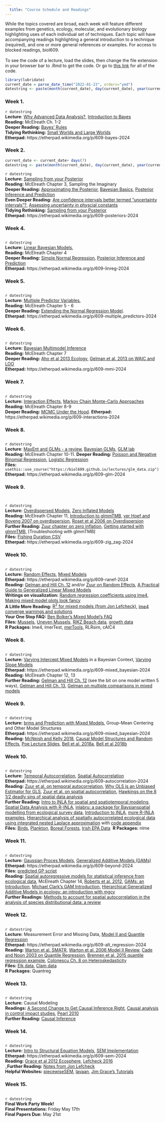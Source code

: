 ```yaml
---  
  title: "Course Schedule and Readings"  
---  
```

  While the topics covered are broad, each week will feature different examples from genetics, ecology, molecular, and evolutionary biology highlighting uses of each individual set of techniques. Each topic will have accompanying readings highlighting a general introduction to a technique (required), and one or more general references or examples. For access to blocked readings, biol609.   
\
To see the code of a lecture, load the slides, then change the file extension in your browser bar to .Rmd to get the code. Or go to [this link](https://github.com/biol609/biol609.github.io/tree/master/lectures) for all of the code.

```r
library(lubridate)
current_date = parse_date_time("2022-01-23", orders="ymd")
datestring <- paste(month(current_date), day(current_date), year(current_date), sep="/")
```    

### Week 1.
`r datestring`   
__Lecture__: [Why Advanced Data Analysis?](lectures/01_intro.html),  [Introduction to Bayes](lectures/02_Bayesian_Intro.html)   
__Reading:__ McElreath Ch. 1-2  
__Deeper Reading:__ [Bayes' Rules](https://www.bayesrulesbook.com/chapter-2)  
__Tidying Rethinking:__ [Small Worlds and Large Worlds](https://bookdown.org/content/4857/small-worlds-and-large-worlds.html)  
__Etherpad:__ https://etherpad.wikimedia.org/p/609-bayes-2024  


### Week 2.
```r
current_date <- current_date+ days(7)
datestring <- paste(month(current_date), day(current_date), year(current_date), sep="/")
```
`r datestring`  
__Lecture:__ [Sampling from your Posterior](./lectures/03_posterior_sampling.html)     
__Reading:__ McElreath Chapter 3, Sampling the Imaginary   
__Deeper Reading:__ [Approximating the Posterior](https://www.bayesrulesbook.com/chapter-6), [Bayesian Basics](https://m-clark.github.io/bayesian-basics/), [Posterior Inference and Prediction](https://www.bayesrulesbook.com/chapter-8)    
__Even Deeper Reading:__ [Are confidence intervals better termed ”uncertainty intervals”?
](http://www.stat.columbia.edu/~gelman/research/published/uncertainty_intervals.pdf), [Assessing uncertainty in physcial constants](https://www.cmu.edu/epp/people/faculty/research/Fischoff-Henrion-Assessing%20uncertainty%20in%20physical%20constants.pdf)  
__Tidying Rethinking:__ [Sampling from your Posterior](https://bookdown.org/content/4857/sampling-the-imaginary.html)   
__Etherpad:__ https://etherpad.wikimedia.org/p/609-posteriors-2024    


### Week 4.
```r
```
`r datestring`  
__Lecture:__  [Linear Bayesian Models](./lectures/04_linear_models.html),   
__Reading:__ McElreath Chapter 4  
__Deeper Reading:__ [Simple Normal Regression](https://www.bayesrulesbook.com/chapter-9), [Posterior Inference and Prediction](https://www.bayesrulesbook.com/chapter-8)   
__Etherpad:__ https://etherpad.wikimedia.org/p/609-linreg-2024    

### Week 5.
```r
```
`r datestring`   
__Lecture:__ [Multiple Predictor Variables](./lectures/14_multiple_predictors.html),   
__Reading:__ McElreath Chapter 5 - 6  
__Deeper Reading:__ [Extending the Normal Regression Model](https://www.bayesrulesbook.com/chapter-11).   
__Etherpad:__ https://etherpad.wikimedia.org/p/609-multiple_predictors-2024    


### Week 6.
```r
```
`r datestring`   
__Lecture:__ [Bayesian Multimodel Inference](./lectures/15_mmi.html)   
__Reading:__ McElreath Chapter 7  
__Deeper Reading:__ [Aho et al 2013 Ecology](http://izt.ciens.ucv.ve/ecologia/Archivos/ECO_POB%202014/ECOPO2_2014/Aho%20et%20al%202014.pdf), [Gelman et al. 2013 on WAIC and LOO](http://link.springer.com/article/10.1007/s11222-013-9416-2)  
__Etherpad:__ https://etherpad.wikimedia.org/p/609-mmi-2024    


### Week 7.
```r
```
`r datestring`   
__Lecture:__ [Interaction Effects](./lectures/16_interactions.html), [Markov Chain Monte-Carlo Approaches](./lectures/17_mcmc.html)   
__Reading:__ McElreath Chapter 8-9  
__Deeper Reading:__ [MCMC Under the Hood](https://www.bayesrulesbook.com/chapter-7). 
__Etherpad:__ https://etherpad.wikimedia.org/p/609-interactions-2024    

### Week 8.
```r
```
`r datestring`   
__Lecture__: [MaxEnt and GLMs - a review](lectures/09_generalized_linear_models.html), [Bayesian GLMs](./lectures/10_bayesian_glm.html), [GLM lab](lectures/11_bayesian_glm_lab.html)   
__Reading:__ McElreath Chapter 10-11. 
__Deeper Reading:__ [Poisson and Negative Binomial Regression](https://www.bayesrulesbook.com/chapter-12), [Logistic Regression](https://www.bayesrulesbook.com/chapter-13)  
__Files:__  `usethis::use_course("https://biol609.github.io/lectures/glm_data.zip")`  
__Etherpad:__ https://etherpad.wikimedia.org/p/609-glm-2024    


### Week 9.
```r
```
```r
```
`r datestring`   
__Lecture:__ [Overdispersed Models](./lectures/12_overdisp.html), [Zero Inflated Models](./lectures/13_zinfl.html)   
__Reading:__ McElreath Chapter 11, [Introduction to glmmTMB](https://www.biorxiv.org/content/10.1101/132753v1.abstract), [ver Hoef and Boveng 2007 on overdispersion](http://byrneslab.net/classes/biol609/Ver_Hoef_and_Boveng_qp_neg binomial.pdf), [Roset et al 2006 on Overdispersion](http://byrneslab.net/classes/biol609/Rose_et_al_2006_zero_inflation.pdf)  
__Further Reading:__ [Zuur chapter on zero inflation](http://byrneslab.net/classes/biol609/zuur_zero_inflation.pdf), [Getting started with glmmTMB](https://cran.r-project.org/web/packages/glmmTMB/vignettes/glmmTMB.pdf), [Troubleshooting with glmmTMB]   
__Files:__ [Fishing Duration CSV](./lectures/data/20/fishing_duration.csv)  
__Etherpad:__ https://etherpad.wikimedia.org/p/609-zig_zag-2024    


### Week 10.


```r
```
`r datestring`   
__Lecture:__ [Random Effects](./lectures/07_random_effects.html), [Mixed Models](./lectures/08_mixed_effects.html)  
__Etherpad:__ https://etherpad.wikimedia.org/p/609-ranef-2024  
__Reading:__ [Gelman and Hill Ch. 12](http://byrneslab.net/classes/biol609/gelman_hill_ch_12.pdf) and/or [Zuur on Random Effects](http://byrneslab.net/classes/biol609/Zuur_ch_5.pdf), [A Practical Guide to Generalized Linear Mixed Models](https://www.cell.com/trends/ecology-evolution/fulltext/S0169-5347(09)00019-6)    
__Writings on visualization:__ <a href="http://anythingbutrbitrary.blogspot.com/2012/06/random-regression-coefficients-using.html">Random regression coefficients using lme4</a>, <a href="http://stackoverflow.com/questions/13847936/in-r-plotting-random-effects-from-lmer-lme4-package-using-qqmath-or-dotplot">Making mixed model plots look fancy</a>  
__A Little More Reading:__ <a href="http://jonlefcheck.net/2013/03/13/r2-for-linear-mixed-effects-models/">R<sup>2</sup> for mixed models (from Jon Lefcheck)</a>, [lme4 converge warnings and solutions](https://rstudio-pubs-static.s3.amazonaws.com/33653_57fc7b8e5d484c909b615d8633c01d51.html)  
  __Your One Stop FAQ:__ [Ben Bolker's Mixed Model's FAQ](https://bbolker.github.io/mixedmodels-misc/)  
__Files:__ [Mussels](./lectures/data/07/mussels.csv), [Uneven  Mussels](./lectures/data/07/mussels_ragged.csv), [RIKZ Beach data](./lectures/data/08/rikz.csv), [growth data](./lectures/data/08/nestedGrowth.csv)    
__R Packages:__ lme4, lmerTest, [merTools](https://github.com/jknowles/merTools), RLRsim, cAIC4  
  
### Week 8.
```r
```
`r datestring`   
__Lecture:__ [Varying Intercept Mixed Models](./lectures/22_varying_intercept.html) in a Bayesian Context, [Varying Slope Models](./lectures/23a_varslope.html)  
__Etherpad:__ https://etherpad.wikimedia.org/p/609-mixed_bayesian-2024   
__Reading:__ McElreath Chapter 12, 13   
__Further Reading:__ [Gelman and Hill Ch. 12](http://byrneslab.net/classes/biol609/gelman_hill_ch_12.pdf) (see the bit on one model written 5 ways), [Gelman and Hill Ch. 13](http://byrneslab.net/classes/biol609/gelman_hill_ch_13.pdf), [Gelman on multiple comparisons in mixed models](http://byrneslab.net/classes/biol609/Gelman_multcomp.pdf)  

### Week 9.
```r
```
`r datestring`   
__Lecture:__  [brms and Prediction with Mixed Models](./lectures/23c_brms_prediction.html), Group-Mean Centering and Other Model Structures    
__Etherpad:__ https://etherpad.wikimedia.org/p/609-mixed_bayesian-2024   
__Reading:__ [McNeish and Kelly 2018](./Readings/McNeish_Kelley_PsychMethods_2024.pdf), [Causal Model Structures and Random Effects](http://rpubs.com/jebyrnes/causal_mods), [Poe Lecture Slides](./Readings/2018-11-02_wim_poe_clustered_slides.pdf), [Bell et al. 2018a](./Readings/Bell2018_Article_UnderstandingAndMisunderstandi.pdf), [Bell et al 2018b](./Bell_2018_Qual_Quant.pdf)  


### Week 10.
```r
```
`r datestring`   
__Lecture:__ [Temporal Autocorrelation](lectures/05_timeseries.html), [Spatial Autocorrelation](lectures/20_spatial.html)\
__Etherpad:__ https://etherpad.wikimedia.org/p/609-autocorrelation-2024  
__Reading:__ [Zuur et al. on temporal autocorrelation](http://byrneslab.net/classes/biol609/Zuur_ch_6_temporal.pdf), [Why OLS is an Unbiased Estimator for GLS](https://dynamicecology.wordpress.com/2012/09/24/why-ols-estimator-is-an-unbiased-estimator-for-gls/), [Zuur et al. on spatial autocorrelation](http://byrneslab.net/classes/biol609/Zuur_ch_7_space.pdf), [Hawkings on the 8 1/2 deadly sins of spatial data analysis](http://byrneslab.net/classes/biol609/hawkins_2011_spatial.pdf)\
__Further Reading:__ [Intro to INLA for spatial and spatiotemporal modeling](https://ourcodingclub.github.io/2018/12/04/inla.html), [Spatial Data Analysis with R-INLA](https://www.jstatsoft.org/article/view/v063i20/v63i20.pdf), [inlabru: a package for Baysianspatial modelling from ecological survey data](https://besjournals.onlinelibrary.wiley.com/doi/abs/10.1111/2041-210X.13168), [Introduction to INLA](http://www.r-inla.org/events/bayes2013anintroductiontoinlawithacomparisontojagshandson), [more R-INLA examples](http://www.r-inla.org/examples/volume-1), [Hierarchical analysis of spatially autocorrelated ecological data using integrated nested Laplace approximation](https://besjournals.onlinelibrary.wiley.com/doi/full/10.1111/j.2041-210X.2012.00211.x) with [code appendix](https://besjournals.onlinelibrary.wiley.com/action/downloadSupplement?doi=10.1111%2Fj.2041-210X.2012.00211.x&file=MEE3_211_sm_Appendices-data-S1-S2.zip) \
__Files:__ [Birds](./lectures/data/05/allbirds.csv), [Plankton](./lectures/data/05/planktonMeans.csv), [Boreal Forests](./lectures/data/06/Boreality.txt), [Irish EPA Data](./lectures/data/06/SDI2003.txt)\ 
__R Packages:__ nlme   

  
### Week 11. 
```r
```
`r datestring`   
__Lecture:__ [Gaussian Proces Models](./lectures/24_gaussian_process.html), [Generalized Additive Models (GAMs)](./lectures/22_gams.html)   
__Etherpad:__ https://etherpad.wikimedia.org/p/609-beyond-2024   
__Files:__ [predicted GP script](./lectures/data/gp/predict_gpl2.R)  
__Reading:__ [Spatial autoregressive models for statistical inference from ecological data](./Readings/verHoef_spatial_autocorrelation.pdf), McElreath Chapter 14, [Roberts et al. 2012](http://byrneslab.net/classes/biol609/Roberts_et_al_2012_gaussian_process.pdf), [GAMs: an Introduction](http://environmentalcomputing.net/intro-to-gams/), [Michael Clark's GAM Introduction](https://m-clark.github.io/generalized-additive-models/), [Hierarchical Generalized Additive Models in ecology: an introduction with mgcv](./Readings/Pedersen-2024-Hierarchical Generalized Additive Models in ecology.pdf)  
__Further Readings:__ [Methods to account for spatial autocorrelation in the analysis of species distributional data: a review](./Readings/DormannEcography30_57164.pdf)

  
### Week 12.  
```r
```
`r datestring`   
__Lecture:__ Measurement Error and Missing Data, [Model II and Quantile Regression](./lectures/03_rma_quantile.html)  
__Etherpad:__ https://etherpad.wikimedia.org/p/609-alt_regression-2024  
__Reading:__ [Warton et al. SMATR](http://byrneslab.net/classes/biol609/Warton_et_al_2012_MEE.pdf), [Warton et al. 2006 Model II Review](http://byrneslab.net/classes/biol609/Warton_et_al-2006-Biological_Reviews.pdf), [Cade and Noon 2003 on Quantile Regression](http://byrneslab.net/classes/biol609/Cade_and_Noon_2003_Quantile.pdf), [Brennen et al. 2015 quantile regression example](http://byrneslab.net/classes/biol609/Brennen_et_al_2015_quantile.pdf), [Colonescu Ch. 8 on Heteroskedasticity](https://bookdown.org/ccolonescu/RPoE4/heteroskedasticity.html)\
__Files:__ [Elk data](./lectures/data/03/ekk_from_dryad.csv), [Clam data](./lectures/data/04/Clams.txt)  
__R Packages:__ Quantreg  
  
### Week 13.
```r
```
`r datestring`   
__Lecture:__ Causal Modeling  
__Readings:__ [A Second Change to Get Causal Inference Right](./Readings/Hernán_and_Healey_2024.pdf), [Causal analysis in control impact studies](./Readings/Larsen_et_al_2024.pdf), [Pearl 2010](Pearl_2010_causal_inference.pdf)    
__Further Reading:__ [Causal Inference](https://www.hsph.harvard.edu/miguel-hernan/causal-inference-book/)
  
### Week 14.
```r
```
`r datestring`   
<!-- __Lecture:__ [Intro to Structural Equation Models](https://1drv.ms/p/s!AvOIsObbweOroNIqHiVxra6SIrp4gw), [Implementing Piecewise SEM](https://1drv.ms/f/s!AvOIsObbweOroNIitg7KpsLhgffJrw)  -->
__Lecture:__ [Intro to Structural Equation Models](https://www.dropbox.com/s/l7z6sbs16jk2y0s/23_SEM_Intro.pptx?dl=0), [SEM Implementation](https://www.dropbox.com/s/j59oodlmcx53tiw/24_Estimation_in_SEM.pptx?dl=0)  
__Etherpad:__ https://etherpad.wikimedia.org/p/609-sem-2024  
__Reading:__ [Grace et al 2012 Ecosphere](http://byrneslab.net/classes/biol609/Grace_et_al-2012-Ecosphere.pdf), [Lefcheck 2016](./Readings/Lefcheck_2016_SEM.pdf)   
___Further Reading:__ [Notes from Jon Lefcheck](https://jslefche.github.io/sem_book/)  
__Helpful Websites:__ [piecewiseSEM](http://jslefche.github.io/piecewiseSEM/), [lavaan](http://lavaan.ugent.be/), [Jim Grace's Tutorials](https://www.usgs.gov/centers/wetland-and-aquatic-research-center/science/quantitative-analysis-using-structural-equation)    

### Week 15.
```r
```
`r datestring`   
__**Final Work Party Week!**__  
__Final Presentations:__  Friday May 17th  
__Final Papers Due:__ May 21st  
